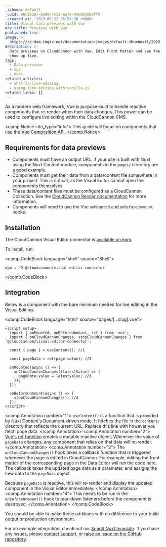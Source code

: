 ```yaml
---
_schema: default
_uuid: 98c153a7-88a8-4532-a279-040e61083ff8
_created_at: '2023-06-22 06:54:28 +0000'
title: Visual data previews with Vue
nav_title: Previews with Vue
published: true
image: >-
  https://cc-dam.imgix.net/documentation/images/default-thumbnail/2023-Q4/CloudCannon-Documentation-Thumbnail.png
description: >-
  Data previews on CloudCannon with Vue. Edit Front Matter and see the changes
  show up live.
tags:
  - Data previews
  - vue
  - nuxt
related_articles:
  - what-is-live-editing
  - using-live-editing-with-vanilla-js
related_links: []
---
```

As a modern web framework, Vue is purpose-built to handle reactive components that re-render when their data changes.
This power can be used to configure live editing within the CloudCannon CMS.

<comp.Notice info_type="info">
  This guide will focus on components that use the [Vue Composition API](https://vuejs.org/guide/introduction.html#composition-api).
</comp.Notice>

## Requirements for data previews
* Components must have an output URL. If your site is built with Nuxt using the Nuxt Content module, components in the `pages/` directory are a good example.
* Components must get their data from a data/content file somewhere in your project. This is critical, as the Visual Editor cannot open the components themselves.
* These data/content files must be configured as a CloudCannon Collection. See the [CloudCannon Reader documentation](https://github.com/CloudCannon/reader#readme) for more information.
* Components will need to use the Vue `onMounted` and `onBeforeUnmount` hooks.

## Installation
The CloudCannon Visual Editor connector is [available on npm](https://www.npmjs.com/package/@cloudcannon/visual-editor-connector).

To install, run:

<comp.CodeBlock language="shell" source="Shell">
```
npm i -D @cloudcannon/visual-editor-connector
```
</comp.CodeBlock>

## Integration

Below is a component with the bare minimum needed for live editing in the Visual Editing.

<comp.CodeBlock language="html" source="pages/[...slug].vue">
```
<script setup>
  import { onMounted, onBeforeUnmount, ref } from 'vue';
  import { onCloudCannonChanges, stopCloudCannonChanges } from '@cloudcannon/visual-editor-connector';

  const { page } = useContent(); //1

  const pageData = ref(page.value); //2

  onMounted(async () => {
    onCloudCannonChanges((latestValue) => {
      pageData.value = latestValue; //3
    });
  });

  onBeforeUnmount(async () => {
    stopCloudCannonChanges(); //4
  });
</script>
```
<comp.Annotation number="1">
  `useContent()` is a function that is provided by [Nuxt Content's Document-driven mode](https://content.nuxtjs.org/guide/writing/document-driven).
  It fetches the file in the `content/` directory that reflects the current URL. Replace this line with however you fetch page data.
</comp.Annotation>
<comp.Annotation number="2">
  [Vue's ref function](https://vuejs.org/api/reactivity-core.html#ref) creates a mutable reactive object.
  Whenever the value of `pageData` changes, any component that relies on that data will re-render.
</comp.Annotation>
<comp.Annotation number="3">
  The `onCloudCannonChanges()` hook takes a callback function that is triggered whenever the page is edited in CloudCannon.
  For example, editing the front matter of the corresponding page in the Data Editor will run the code here.
  The callback takes the updated page data as a parameter, and assigns the new data to the `pageData` object.

  Because `pageData` is reactive, this will re-render and display the updated component in the Visual Editor immediately.
</comp.Annotation>
<comp.Annotation number="4">
  This needs to be run in the `onBeforeUnmount()` hook to tear-down listeners before the component is destroyed.
</comp.Annotation>
</comp.CodeBlock>

You should be able to make these additions with no difference to your build output or production environment.

For an example integration, check out our [Sendit Nuxt template](https://cloudcannon.com/community/themes/sendit/).
If you have any issues, please [contact support](https://cloudcannon.com/contact/), or [raise an issue on the GitHub repository](https://github.com/CloudCannon/visual-editor-connector/issues).
